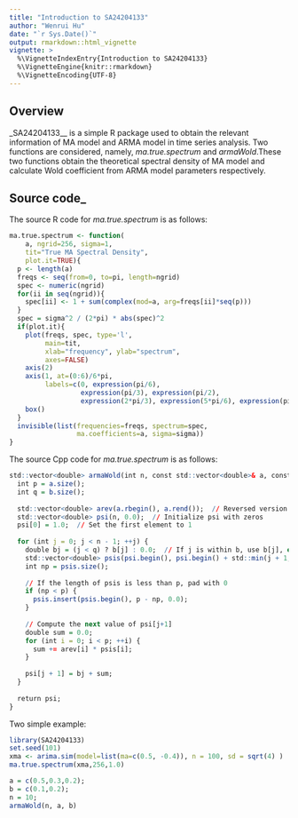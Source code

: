 ```yaml
---
title: "Introduction to SA24204133"
author: "Wenrui Hu"
date: "`r Sys.Date()`"
output: rmarkdown::html_vignette
vignette: >
  %\VignetteIndexEntry{Introduction to SA24204133}
  %\VignetteEngine{knitr::rmarkdown}
  %\VignetteEncoding{UTF-8}
---
```


## Overview

_SA24204133__ is a simple R package used to obtain the relevant information of MA model and ARMA model in time series analysis. Two functions are considered, namely, _ma.true.spectrum_ and _armaWold_.These two functions obtain the theoretical spectral density of MA model and calculate Wold coefficient from ARMA model parameters respectively.

## Source code_

The source R code for _ma.true.spectrum_ is as follows:

```r
ma.true.spectrum <- function(
    a, ngrid=256, sigma=1,
    tit="True MA Spectral Density",
    plot.it=TRUE){
  p <- length(a)
  freqs <- seq(from=0, to=pi, length=ngrid)
  spec <- numeric(ngrid)
  for(ii in seq(ngrid)){
    spec[ii] <- 1 + sum(complex(mod=a, arg=freqs[ii]*seq(p)))
  }
  spec = sigma^2 / (2*pi) * abs(spec)^2
  if(plot.it){
    plot(freqs, spec, type='l',
         main=tit,
         xlab="frequency", ylab="spectrum",
         axes=FALSE)
    axis(2)
    axis(1, at=(0:6)/6*pi,
         labels=c(0, expression(pi/6),
                  expression(pi/3), expression(pi/2),
                  expression(2*pi/3), expression(5*pi/6), expression(pi)))
    box()
  }
  invisible(list(frequencies=freqs, spectrum=spec,
                 ma.coefficients=a, sigma=sigma))
}
```

The source Cpp code for _ma.true.spectrum_ is as follows:

```r
std::vector<double> armaWold(int n, const std::vector<double>& a, const std::vector<double>& b = std::vector<double>()) {
  int p = a.size();
  int q = b.size();
  
  std::vector<double> arev(a.rbegin(), a.rend());  // Reversed version of a
  std::vector<double> psi(n, 0.0);  // Initialize psi with zeros
  psi[0] = 1.0;  // Set the first element to 1
  
  for (int j = 0; j < n - 1; ++j) {
    double bj = (j < q) ? b[j] : 0.0;  // If j is within b, use b[j], else 0
    std::vector<double> psis(psi.begin(), psi.begin() + std::min(j + 1, n));
    int np = psis.size();
    
    // If the length of psis is less than p, pad with 0
    if (np < p) {
      psis.insert(psis.begin(), p - np, 0.0);
    }
    
    // Compute the next value of psi[j+1]
    double sum = 0.0;
    for (int i = 0; i < p; ++i) {
      sum += arev[i] * psis[i];
    }
    
    psi[j + 1] = bj + sum;
  }
  
  return psi;
}
```

Two simple example:
```r
library(SA24204133)
set.seed(101)
xma <- arima.sim(model=list(ma=c(0.5, -0.4)), n = 100, sd = sqrt(4) )
ma.true.spectrum(xma,256,1.0)
```
```r
a = c(0.5,0.3,0.2);
b = c(0.1,0.2);
n = 10;
armaWold(n, a, b)
```

